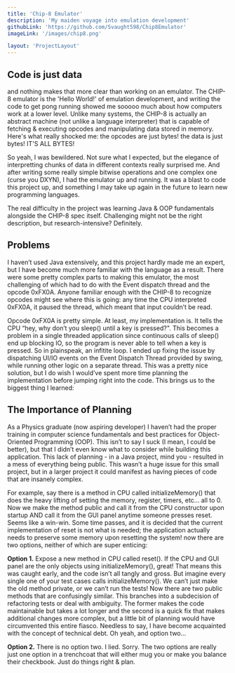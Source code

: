 ```yaml
---
title: 'Chip-8 Emulator'
description: 'My maiden voyage into emulation development'
githubLink: 'https://github.com/Svaught598/Chip8Emulator'
imageLink: '/images/chip8.png'

layout: 'ProjectLayout'
---
```

## Code is just data

and nothing makes that more clear than working on an emulator. The CHIP-8 emulator is the 'Hello World!' of emulation development, and writing the code to get pong running showed me sooooo much about how computers work at a lower level. Unlike many systems, the CHIP-8 is actually an abstract machine (not unlike a language interpreter) that is capable of fetching & executing opcodes and manipulating data stored in memory. Here's what really shocked me: the opcodes are just bytes! the data is just bytes! IT'S ALL BYTES!

So yeah, I was bewildered. Not sure what I expected, but the elegance of interpretting chunks of data in different contexts really surprised me. And after writing some really simple bitwise operations and one complex one (curse you DXYN), I had the emulator up and running. It was a blast to code this project up, and something I may take up again in the future to learn new programming languages. 

The real difficulty in the project was learning Java & OOP fundamentals alongside the CHIP-8 spec itself. Challenging might not be the right description, but research-intensive? Definitely. 

## Problems

I haven’t used Java extensively, and this project hardly made me an expert, but I have become much more familiar with the language as a result. There were some pretty complex parts to making this emulator, the most challenging of which had to do with the Event dispatch thread and the opcode 0xFX0A. Anyone familiar enough with the CHIP-8 to recognize opcodes might see where this is going: any time the CPU interpreted 0xFX0A, it paused the thread, which meant that input couldn’t be read.

Opcode 0xFX0A is pretty simple. At least, my implementation is. It tells the CPU “hey, why don’t you sleep() until a key is pressed?". This becomes a problem in a single threaded application since continuous calls of sleep() end up blocking IO, so the program is never able to tell when a key is pressed. So in plainspeak, an infitite loop. I ended up fixing the issue by dispatching UI/IO events on the Event Dispatch Thread provided by swing, while running other logic on a separate thread. This was a pretty nice solution, but I do wish I would’ve spent more time planning the implementation before jumping right into the code. This brings us to the biggest thing I learned:

## The Importance of Planning

As a Physics graduate (now aspiring developer) I haven’t had the proper training in computer science fundamentals and best practices for Object-Oriented Programming (OOP). This isn’t to say I suck (I mean, I could be better), but that I didn’t even know what to consider while building this application. This lack of planning - in a Java project, mind you - resulted in a mess of everything being public. This wasn’t a huge issue for this small project, but in a larger project it could manifest as having pieces of code that are insanely complex.

For example, say there is a method in CPU called initializeMemory() that does the heavy lifting of setting the memory, register, timers, etc… all to 0. Now we make the method public and call it from the CPU constructor upon startup AND call it from the GUI panel anytime someone presses reset. Seems like a win-win. Some time passes, and it is decided that the current implementation of reset is not what is needed; the application actually needs to preserve some memory upon resetting the system! now there are two options, neither of which are super enticing:

**Option 1.** Expose a new method in CPU called reset(). If the CPU and GUI panel are the only objects using initializeMemory(), great! That means this was caught early, and the code isn’t all tangly and gross. But imagine every single one of your test cases calls initializeMemory(). We can’t just make the old method private, or we can’t run the tests! Now there are two public methods that are confusingly similar. This branches into a subdecision of refactoring tests or deal with ambiguity. The former makes the code maintainable but takes a lot longer and the second is a quick fix that makes additional changes more complex, but a little bit of planning would have circumvented this entire fiasco. Needless to say, I have become acquainted with the concept of technical debt. Oh yeah, and option two…

**Option 2.** There is no option two. I lied. Sorry. The two options are really just one option in a trenchcoat that will either mug you or make you balance their checkbook. Just do things right & plan.